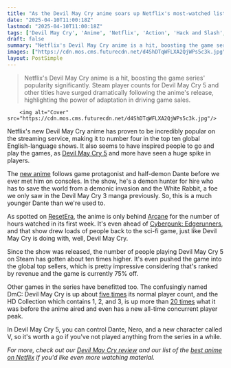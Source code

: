 ```yaml
---
title: "As the Devil May Cry anime soars up Netflix's most-watched list, the DmC games on Steam are getting a boost of up to 20 times the player count"
date: "2025-04-10T11:00:18Z"
lastmod: "2025-04-10T11:00:18Z"
tags: ['Devil May Cry', 'Anime', 'Netflix', 'Action', 'Hack and Slash', 'PC', 'Steam', 'Streaming']
draft: false
summary: "Netflix's Devil May Cry anime is a hit, boosting the game series' popularity significantly.  Steam player counts for Devil May Cry 5 and other titles have surged dramatically following the anime's release, highlighting the power of adaptation in driving game sales."
images: ["https://cdn.mos.cms.futurecdn.net/d4ShDTqWFLXA2QjWPs5c3k.jpg"]
layout: PostSimple
---
```

> Netflix's Devil May Cry anime is a hit, boosting the game series' popularity significantly.  Steam player counts for Devil May Cry 5 and other titles have surged dramatically following the anime's release, highlighting the power of adaptation in driving game sales.


        <img alt="Cover" src="https://cdn.mos.cms.futurecdn.net/d4ShDTqWFLXA2QjWPs5c3k.jpg"/>
        
Netflix's new Devil May Cry anime has proven to be incredibly popular on the streaming service, making it to number four in the top ten global English-language shows. It also seems to have inspired people to go and play the games, as [<u>Devil May Cry 5</u>](https://www.gamesradar.com/devil-may-cry-5-guide/) and more have seen a huge spike in players.

The [new anime](https://www.gamesradar.com/new-anime-2024-release-dates-upcoming-schedule/) follows game protagonist and half-demon Dante before we ever met him on consoles. In the show, he's a demon hunter for hire who has to save the world from a demonic invasion and the White Rabbit, a foe we only saw in the Devil May Cry 3 manga previously. So, this is a much younger Dante than we're used to.

As spotted on [<u>ResetEra</u>](https://www.resetera.com/threads/devil-may-cry-netflix-debuts-w1-global-4-with-5-300-000-views-game-franchise-sees-resurgence-on-steam-charts-steam-top-sellers-list.1159944/), the anime is only behind [Arcane](https://www.gamesradar.com/entertainment/animation-shows/arcane-season-2-review/) for the number of hours watched in its first week. It's even ahead of [<u>Cyberpunk: Edgerunners</u>](https://www.gamesradar.com/entertainment/anime-shows/after-the-success-of-cyberpunk-edgerunners-netflix-is-returning-to-night-city-for-another-anime-project-with-cdpr/), and that show drew loads of people back to the sci-fi game, just like Devil May Cry is doing with, well, Devil May Cry.

Since the show was released, the number of people playing Devil May Cry 5 on Steam has gotten about ten times higher. It's even pushed the game into the global top sellers, which is pretty impressive considering that's ranked by revenue and the game is currently 75% off.

Other games in the series have benefitted too. The confusingly named DmC: Devil May Cry is up about [five times](https://steamdb.info/app/220440/charts/#1m) its normal player count, and the HD Collection which contains 1, 2, and 3, is up more than [20 times](https://steamdb.info/app/631510/charts/#1m) what it was before the anime aired and even has a new all-time concurrent player peak.

In Devil May Cry 5, you can control Dante, Nero, and a new character called V, so it's worth a go if you've not played anything from the series in a while.

*For more, check out our *[<em>Devil May Cry review</em>](https://www.gamesradar.com/entertainment/animation-shows/devil-may-cry-netflix-anime-review/)* and our list of the *[<em>best anime on Netflix</em>](https://www.gamesradar.com/best-anime-series-shows-on-netflix/)* if you'd like even more watching material.*
        